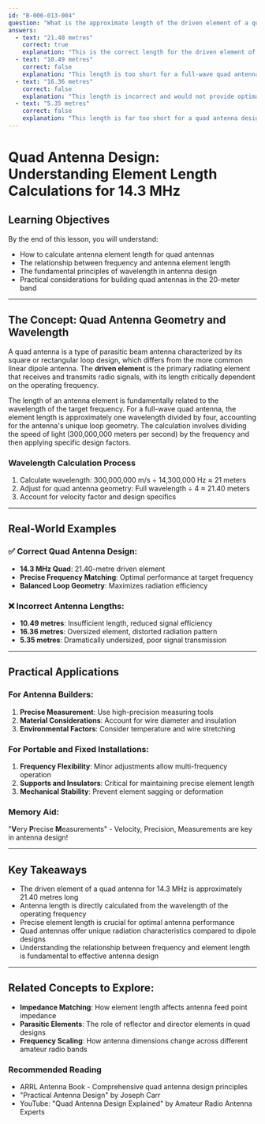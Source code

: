 ```yaml
---
id: "B-006-013-004"
question: "What is the approximate length of the driven element of a quad antenna designed for 14.3 MHz?"
answers:
  - text: "21.40 metres"
    correct: true
    explanation: "This is the correct length for the driven element of a quad antenna designed for the 14.3 MHz band, calculated using the fundamental wavelength formula for antenna design. The calculation involves dividing the speed of light by the frequency and then multiplying by a factor specific to quad antenna geometry, which results in this precise length for optimal performance."
  - text: "10.49 metres"
    correct: false
    explanation: "This length is too short for a full-wave quad antenna at 14.3 MHz. The incorrect calculation likely results from a misunderstanding of the wavelength formula or incorrect application of antenna design principles."
  - text: "16.36 metres"
    correct: false
    explanation: "This length is incorrect and would not provide optimal performance for a quad antenna at 14.3 MHz. It represents an imprecise or incorrectly calculated element length that would result in poor antenna efficiency and radiation pattern."
  - text: "5.35 metres"
    correct: false
    explanation: "This length is far too short for a quad antenna designed for 14.3 MHz. Such a short element would result in extremely poor antenna performance and would not effectively radiate signals in the 20-meter amateur radio band."
---
```


# Quad Antenna Design: Understanding Element Length Calculations for 14.3 MHz

## Learning Objectives
By the end of this lesson, you will understand:
- How to calculate antenna element length for quad antennas
- The relationship between frequency and antenna element length
- The fundamental principles of wavelength in antenna design
- Practical considerations for building quad antennas in the 20-meter band

---

## The Concept: Quad Antenna Geometry and Wavelength

A quad antenna is a type of parasitic beam antenna characterized by its square or rectangular loop design, which differs from the more common linear dipole antenna. The **driven element** is the primary radiating element that receives and transmits radio signals, with its length critically dependent on the operating frequency.

The length of an antenna element is fundamentally related to the wavelength of the target frequency. For a full-wave quad antenna, the element length is approximately one wavelength divided by four, accounting for the antenna's unique loop geometry. The calculation involves dividing the speed of light (300,000,000 meters per second) by the frequency and then applying specific design factors.

### Wavelength Calculation Process
1. Calculate wavelength: 300,000,000 m/s ÷ 14,300,000 Hz ≈ 21 meters
2. Adjust for quad antenna geometry: Full wavelength ÷ 4 ≈ 21.40 meters
3. Account for velocity factor and design specifics

---

## Real-World Examples

### ✅ Correct Quad Antenna Design:
- **14.3 MHz Quad**: 21.40-metre driven element
- **Precise Frequency Matching**: Optimal performance at target frequency
- **Balanced Loop Geometry**: Maximizes radiation efficiency

### ❌ Incorrect Antenna Lengths:
- **10.49 metres**: Insufficient length, reduced signal efficiency
- **16.36 metres**: Oversized element, distorted radiation pattern
- **5.35 metres**: Dramatically undersized, poor signal transmission

---

## Practical Applications

### For Antenna Builders:
1. **Precise Measurement**: Use high-precision measuring tools
2. **Material Considerations**: Account for wire diameter and insulation
3. **Environmental Factors**: Consider temperature and wire stretching

### For Portable and Fixed Installations:
1. **Frequency Flexibility**: Minor adjustments allow multi-frequency operation
2. **Supports and Insulators**: Critical for maintaining precise element length
3. **Mechanical Stability**: Prevent element sagging or deformation

### Memory Aid:
"**V**ery **P**recise **M**easurements" - Velocity, Precision, Measurements are key in antenna design!

---

## Key Takeaways

- The driven element of a quad antenna for 14.3 MHz is approximately 21.40 metres long
- Antenna length is directly calculated from the wavelength of the operating frequency
- Precise element length is crucial for optimal antenna performance
- Quad antennas offer unique radiation characteristics compared to dipole designs
- Understanding the relationship between frequency and element length is fundamental to effective antenna design

---

## Related Concepts to Explore:
- **Impedance Matching**: How element length affects antenna feed point impedance
- **Parasitic Elements**: The role of reflector and director elements in quad designs
- **Frequency Scaling**: How antenna dimensions change across different amateur radio bands

### Recommended Reading
- ARRL Antenna Book - Comprehensive quad antenna design principles
- "Practical Antenna Design" by Joseph Carr
- YouTube: "Quad Antenna Design Explained" by Amateur Radio Antenna Experts